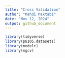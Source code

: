 ```yaml
---
title: "Cross Validation"
author: "Mahdi Maktabi"
date: "Nov 12, 2024"
output: github_document
---
```


```r
library(tidyverse)
library(p8105.datasets)
library(modelr)
library(mgcv)
```

